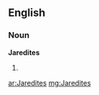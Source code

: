 ==English==

===Noun===
'''Jaredites'''

# {{plural of|[[Jaredite]]}}

[[ar:Jaredites]]
[[mg:Jaredites]]